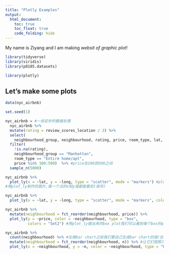 ```yaml
---
title: "Plotly Examples"
output: 
  html_document:
    toc: true
    toc_float: true
    code_folding: hide
---
```


My name is Ziyang and I am making _websit of graphic plot_!


```r
library(tidyverse)
library(viridis)
library(p8105.datasets)

library(plotly)
```



## Let's make some plots

```r
data(nyc_airbnb)
```

```r
set.seed(1)

nyc_airbnb = #一些初步的数据处理
  nyc_airbnb %>% 
  mutate(rating = review_scores_location / 2) %>%
  select(
    neighbourhood_group, neighbourhood, rating, price, room_type, lat, long) %>%
  filter(
    !is.na(rating), 
    neighbourhood_group == "Manhattan",
    room_type == "Entire home/apt",
    price %in% 100:500)  %>% #price在100到500之间
  sample_n(5000) 
```

```r
nyc_airbnb %>% 
  plot_ly(x = ~lat, y = ~long, type = "scatter", mode = "markers") #plot_ly的编写格式和ggplot不太一样
#用plot_ly制作的图片,每一个点的x和y值都能看到(很吊)

nyc_airbnb %>% 
  plot_ly(x = ~lat, y = ~long, type = "scatter", mode = "markers", color = ~price, alpha = 0.5)#加颜色
```

```r
nyc_airbnb %>% 
  mutate(neighbourhood = fct_reorder(neighbourhood, price)) %>% 
  plot_ly(y = ~price, color = ~neighbourhood, type = "box",
          colors = "Set2") #用plot_ly做出来的box plot我们可以看到每个box的quantile,median,max,min(很吊)
```

```r
nyc_airbnb %>% 
  count(neighbourhood) %>% #在做bar chart之前我们要自己生成bar chart的值(在这里是neighbourhood出现的次数)
  mutate(neighbourhood = fct_reorder(neighbourhood, n)) %>% #让它们按照次数重新排序
  plot_ly(x = ~neighbourhood, y = ~n, color = ~neighbourhood, type = "bar")
```


